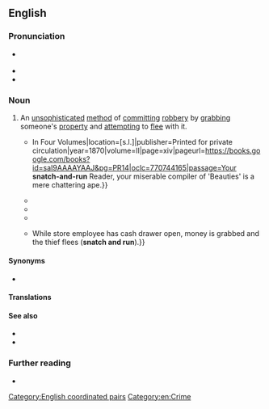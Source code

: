 ==English==
{{was wotd|2019|January|17}}

===Pronunciation===
* {{a|RP|GA}} {{IPA|en|/ˈsnætʃ ən ˈɹʌn/}}
* {{audio|en|en-au-snatch and run.ogg|Audio (AU)}}
* {{rhymes|en|ʌn|s=3}}

===Noun===
{{en-noun}}

# {{lb|en|often|attributively|or|figuratively}} An [[unsophisticated]] [[method]] of [[commit]]ting [[robbery]] by [[grab#Verb|grabbing]] someone's [[property]] and [[attempt#Verb|attempting]] to [[flee]] with it.
#* {{quote-book|en|author=Alexander B[alloch] Grosart|authorlink=Alexander Balloch Grosart|chapter=Essay Critical and Elucidatory on the Poetry of Lord Brooke|editor=Alexander B. Grosart|title=The Works in Verse and Prose Complete of the Right Honourable [[w:Fulke Greville, 1st Baron Brooke|Fulke Greville, Lord Brooke]]: {{...|For the First Time Collected and Edited: With Memoria-Introduction: Essay, Critical and Elucidatory: And Notes and Facsimiles.}} In Four Volumes|location=[s.l.]|publisher=Printed for private circulation|year=1870|volume=II|page=xiv|pageurl=https://books.google.com/books?id=saI9AAAAYAAJ&pg=PR14|oclc=770744165|passage=Your '''snatch-and-run''' Reader, your miserable compiler of 'Beauties' is a mere chattering ape.}}
#* {{quote-journal|en|journal=Proceedings of the Casualty Actuarial Society|location=New York, N.Y.|publisher={{w|Casualty Actuarial Society}}|date=17 November 1922|volume=9|issue=19|oclc=223140979|passage=[I]t was doubtful if even the 50% discount that has prevailed for several years could be continued in view of the increasing number of so-called “'''snatch and run'''” losses on grade floor premises—few, if any, of which are prevented by burglar alarm systems.}}
#* {{quote-book|en|author=John C. Weaver|authorlink=John C. Weaver (historian)|chapter=The Enduring Circumstances of Violence and Theft|title=Crimes, Constables, and Courts: Order and Transgression in a Canadian City, 1816–1970|location=Montreal, Que.; Kingston, Ont.|publisher={{w|McGill-Queen's University Press}}|year=1995|page=242|pageurl=https://books.google.com/books?id=Yoz_2oMu12IC&pg=PA242|isbn=978-0-7735-1275-7|passage=One commonplace theft was the '''snatch-and-run''' perpetrated around the central business area by boys or young men. They stole newspapers, boots, pants, coats, shirts, and caps. The shops of the era were cluttered with goods and many had outdoor displays and items hanging from doorways.}}
#* {{quote-journal|en|journal=Peacekeeping & International Relations|location=Toronto, Ont.|publisher=[[w:Canadian International Council|Canadian Institute of Strategic Studies]]|year=1996|page=9|column=1|issn=0381-4874|oclc=184866146|passage=A fine example of this type of situation can be drawn from the US experience in Somalia were locals had perfected the "'''snatch and run'''." Crowds of up to 300 thieves would swarm military vehicles, slowed by strategically placed roadblocks, and snatch both personal gear and weapons before disappearing into the crowd.}}
#* {{quote-book|en|author=Kären Matison Hess|author2=Christine Hess Orthmann|author3=Henry Lim Cho|chapter=Crime in the United States: Offenses, Offenders, Victims|title=Introduction to Law Enforcement and Criminal Justice|edition=10th|location=Clifton Park, N.Y.|publisher=[[w:Cengage|Delmar/Cengage Learning]]|year=2012|section=section I (The Evolution of Law Enforcement and Criminal Justice), table 3.4 (Forms of Taking and Types of Theft)|page=86|pageurl=https://books.google.com/books?id=aCGtxnozpqkC&pg=PA86|isbn=978-1-111-13890-5|passage=Till tap {{...}} While store employee has cash drawer open, money is grabbed and the thief flees ('''snatch and run''').}}

====Synonyms====
* {{l|en|snatch and grab}}

====Translations====
{{trans-top|method of committing robbery by grabbing someone's property and attempting to flee with it}}
{{trans-mid}}
{{trans-bottom}}

====See also====
* {{l|en|hit and run}}
* {{l|en|smash and grab}}

===Further reading===
* {{pedia|robbery}}

[[Category:English coordinated pairs]]
[[Category:en:Crime]]